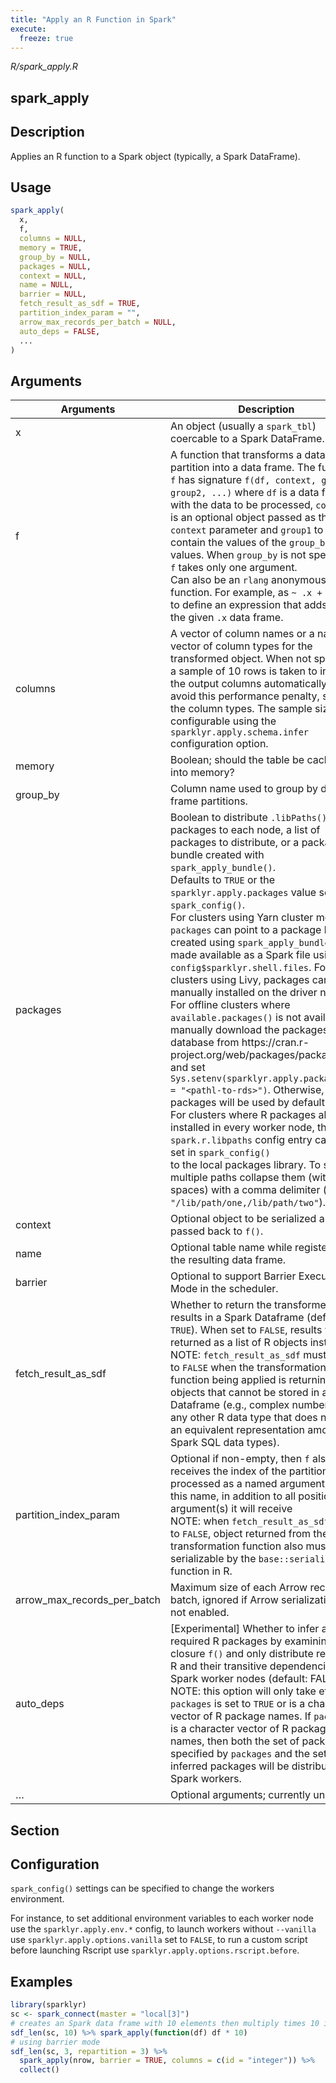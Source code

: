 ```yaml
---
title: "Apply an R Function in Spark"
execute:
  freeze: true
---
```


*R/spark_apply.R*

## spark_apply

## Description
Applies an R function to a Spark object (typically, a Spark DataFrame). 


## Usage
```r
spark_apply( 
  x, 
  f, 
  columns = NULL, 
  memory = TRUE, 
  group_by = NULL, 
  packages = NULL, 
  context = NULL, 
  name = NULL, 
  barrier = NULL, 
  fetch_result_as_sdf = TRUE, 
  partition_index_param = "", 
  arrow_max_records_per_batch = NULL, 
  auto_deps = FALSE, 
  ... 
) 
```

## Arguments
|Arguments|Description|
|---|---|
| x | An object (usually a `spark_tbl`) coercable to a Spark DataFrame. |
| f | A function that transforms a data frame partition into a data frame.   The function `f` has signature `f(df, context, group1, group2, ...)` where   `df` is a data frame with the data to be processed, `context`<br>  is an optional object passed as the `context` parameter and `group1` to   `groupN` contain the values of the `group_by` values. When   `group_by` is not specified, `f` takes only one argument. <br>  Can also be an `rlang` anonymous function. For example, as `~ .x + 1`<br>  to define an expression that adds one to the given `.x` data frame. |
| columns | A vector of column names or a named vector of column types for the transformed object. When not specified, a sample of 10 rows is taken to infer out the output columns automatically, to avoid this performance penalty, specify the column types. The sample size is configurable using the `sparklyr.apply.schema.infer` configuration option. |
| memory | Boolean; should the table be cached into memory? |
| group_by | Column name used to group by data frame partitions. |
| packages | Boolean to distribute `.libPaths()` packages to each node,   a list of packages to distribute, or a package bundle created with   `spark_apply_bundle()`. <br>  Defaults to `TRUE` or the `sparklyr.apply.packages` value set in   `spark_config()`. <br>  For clusters using Yarn cluster mode, `packages` can point to a package   bundle created using `spark_apply_bundle()` and made available as a Spark   file using `config$sparklyr.shell.files`. For clusters using Livy, packages   can be manually installed on the driver node. <br>  For offline clusters where `available.packages()` is not available,   manually download the packages database from  https://cran.r-project.org/web/packages/packages.rds and set   `Sys.setenv(sparklyr.apply.packagesdb = "<pathl-to-rds>")`. Otherwise,   all packages will be used by default. <br>  For clusters where R packages already installed in every worker node,   the `spark.r.libpaths` config entry can be set in `spark_config()`<br>  to the local packages library. To specify multiple paths collapse them   (without spaces) with a comma delimiter (e.g., `"/lib/path/one,/lib/path/two"`). |
| context | Optional object to be serialized and passed back to `f()`. |
| name | Optional table name while registering the resulting data frame. |
| barrier | Optional to support Barrier Execution Mode in the scheduler. |
| fetch_result_as_sdf | Whether to return the transformed results in a Spark   Dataframe (defaults to `TRUE`). When set to `FALSE`, results will be   returned as a list of R objects instead. <br>  NOTE: `fetch_result_as_sdf` must be set to `FALSE` when the transformation   function being applied is returning R objects that cannot be stored in a Spark   Dataframe (e.g., complex numbers or any other R data type that does not have an   equivalent representation among Spark SQL data types). |
| partition_index_param | Optional if non-empty, then `f` also receives   the index of the partition being processed as a named argument with this name, in   addition to all positional argument(s) it will receive <br>  NOTE: when `fetch_result_as_sdf` is set to `FALSE`, object returned from the   transformation function also must be serializable by the `base::serialize`<br>  function in R. |
| arrow_max_records_per_batch | Maximum size of each Arrow record batch, ignored if Arrow serialization is not enabled. |
| auto_deps | [Experimental] Whether to infer all required R packages by examining the closure `f()` and only distribute required R and their transitive dependencies to Spark worker nodes (default: FALSE). NOTE: this option will only take effect if `packages` is set to `TRUE` or is a character vector of R package names. If `packages`<br>is a character vector of R package names, then both the set of packages specified by `packages` and the set of inferred packages will be distributed to Spark workers. |
| ... | Optional arguments; currently unused. |


## Section

## Configuration

`spark_config()` settings can be specified to change the workers environment. 

For instance, to set additional environment variables to each worker node use the `sparklyr.apply.env.*` config, to launch workers without `--vanilla` use `sparklyr.apply.options.vanilla` set to `FALSE`, to run a custom script before launching Rscript use `sparklyr.apply.options.rscript.before`. 



## Examples
```r
library(sparklyr) 
sc <- spark_connect(master = "local[3]") 
# creates an Spark data frame with 10 elements then multiply times 10 in R 
sdf_len(sc, 10) %>% spark_apply(function(df) df * 10) 
# using barrier mode 
sdf_len(sc, 3, repartition = 3) %>% 
  spark_apply(nrow, barrier = TRUE, columns = c(id = "integer")) %>% 
  collect() 
```


